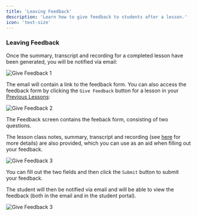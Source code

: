 ```yaml
---
title: 'Leaving Feedback'
description: 'Learn how to give feedback to students after a lesson.'
icon: 'text-size'
---
```


### Leaving Feedback

Once the summary, transcript and recording for a completed lesson have been generated, you will be notified via email:

![Give Feedback 1](/images/give-feedback-1.png)

The email will contain a link to the feedback form. You can also access the feedback form by clicking the `Give Feedback` button for a lesson in your [Previous Lessons](https://platform.tutoros.app/lessons?filter=previous):

![Give Feedback 2](/images/give-feedback-2.png)

The Feedback screen contains the feeback form, consisting of two questions.

The lesson class notes, summary, transcript and recording (see [here](lessons/post-lesson-classroom) for more details) are also provided, which you can use as an aid when filling out your feedback.

![Give Feedback 3](/images/give-feedback-3.png)

You can fill out the two fields and then click the `Submit` button to submit your feedback.

The student will then be notified via email and will be able to view the feedback (both in the email and in the student portal).

![Give Feedback 3](/images/give-feedback-4.png)